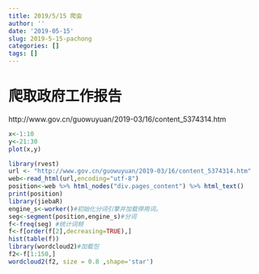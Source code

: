 ```yaml
---
title: 2019/5/15 爬虫
author: ''
date: '2019-05-15'
slug: 2019-5-15-pachong
categories: []
tags: []
---
```

# 爬取政府工作报告
http://www.gov.cn/guowuyuan/2019-03/16/content_5374314.htm
```r
x<-1:10
y<-21:30
plot(x,y)

```
```r
library(rvest)
url <- "http://www.gov.cn/guowuyuan/2019-03/16/content_5374314.htm"
web<-read_html(url,encoding="utf-8")
position<-web %>% html_nodes("div.pages_content") %>% html_text()
print(position)
library(jiebaR)
engine_s<-worker()#初始化分词引擎并加载停用词。
seg<-segment(position,engine_s)#分词
f<-freq(seg) #统计词频
f<-f[order(f[2],decreasing=TRUE),] 
hist(table(f))
library(wordcloud2)#加载包
f2<-f[1:150,]     
wordcloud2(f2, size = 0.8 ,shape='star') 
```


